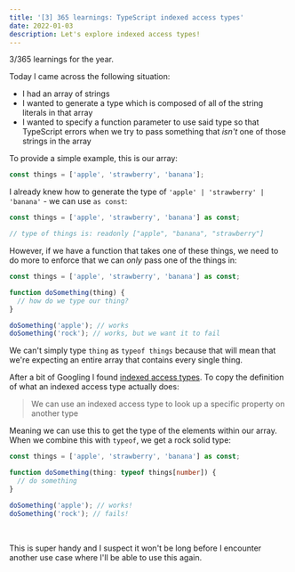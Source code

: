 ```yaml
---
title: '[3] 365 learnings: TypeScript indexed access types'
date: 2022-01-03
description: Let's explore indexed access types!
---
```



<Aside>3/365 learnings for the year.</Aside>

Today I came across the following situation:

- I had an array of strings
- I wanted to generate a type which is composed of all of the string literals in that array
- I wanted to specify a function parameter to use said type so that TypeScript errors when we try to pass something that _isn't_ one of those strings in the array

To provide a simple example, this is our array:

```typescript
const things = ['apple', 'strawberry', 'banana'];
```

I already knew how to generate the type of `'apple' | 'strawberry' | 'banana'` - we can use `as const`:

```typescript
const things = ['apple', 'strawberry', 'banana'] as const;

// type of things is: readonly ["apple", "banana", "strawberry"]
```

However, if we have a function that takes one of these things, we need to do more to enforce that we can _only_ pass one of the things in:

```typescript
const things = ['apple', 'strawberry', 'banana'] as const;

function doSomething(thing) {
  // how do we type our thing?
}

doSomething('apple'); // works
doSomething('rock'); // works, but we want it to fail
```

We can't simply type `thing` as `typeof things` because that will mean that we're expecting an entire array that contains every single thing.

After a bit of Googling I found [indexed access types](https://www.typescriptlang.org/docs/handbook/2/indexed-access-types.html). To copy the definition of what an indexed access type actually does:

> We can use an indexed access type to look up a specific property on another type

Meaning we can use this to get the type of the elements within our array. When we combine this with `typeof`, we get a rock solid type:

```typescript
const things = ['apple', 'strawberry', 'banana'] as const;

function doSomething(thing: typeof things[number]) {
  // do something
}

doSomething('apple'); // works!
doSomething('rock'); // fails!
```

<br />

This is super handy and I suspect it won't be long before I encounter another use case where I'll be able to use this again.
